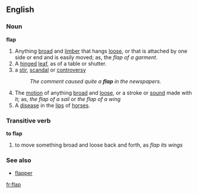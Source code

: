 ==English==

===Noun===
'''flap'''
#Anything [[broad]] and [[limber]] that hangs [[loose]], or that is attached by one side or end and is easily moved; as, the ''flap of a garment''.
#A [[hinged]] [[leaf]], as of a table or shutter.
#a [[stir]], [[scandal]] or [[controversy]]
#:''The comment caused quite a '''flap''' in the newspapers.''
#The [[motion]] of anything [[broad]] and [[loose]], or a stroke or [[sound]] made with it; as, ''the flap of a sail'' or ''the flap of a wing''
#A [[disease]] in the [[lips]] of [[horses]].

===Transitive verb===
'''to flap'''
#to move something broad and loose back and forth, as ''flap its wings''


===See also===
*[[flapper]]

[[fr:flap]]